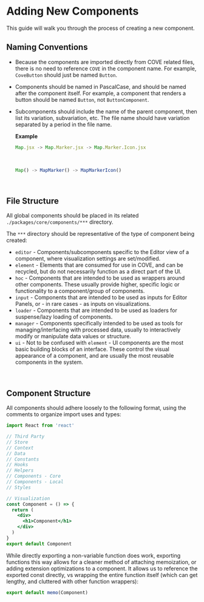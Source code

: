 
<Meta
  title="Guides/New Components"
/>

# Adding New Components

This guide will walk you through the process of creating a new component.
<br/>

## Naming Conventions
- Because the components are imported directly from COVE related files, there is no need to reference `COVE` in the component name. For example, `CoveButton` should just be named `Button`.
- Components should be named in PascalCase, and should be named after the component itself. For example, a component that renders a button should be named `Button`, not `ButtonComponent`.
- Subcomponents should include the name of the parent component, then list its variation, subvariation, etc. The file name should have variation separated by a period in the file name.

  **Example**
  ```js
  Map.jsx -> Map.Marker.jsx -> Map.Marker.Icon.jsx
  ```
  &nbsp;
  ```js
  Map() -> MapMarker() -> MapMarkerIcon()
  ```
&nbsp;
## File Structure
All global components should be placed in its related `./packages/core/components/***` directory.

The `***` directory should be representative of the type of component being created:
  - `editor` - Components/subcomponents specific to the Editor view of a component, where visualization settings are set/modified.
  - `element` - Elements that are consumed for use in COVE, and can be recycled, but do not necessarily function as a direct part of the UI.
  - `hoc` - Components that are intended to be used as wrappers around other components. These usually provide higher, specific logic or functionality to a component/group of components.
  - `input` - Components that are intended to be used as inputs for Editor Panels, or - in rare cases - as inputs on visualizations.
  - `loader` - Components that are intended to be used as loaders for suspense/lazy loading of components.
  - `manager` - Components specifically intended to be used as tools for managing/interfacing with processed data, usually to interactively modify or manipulate data values or structure.
  - `ui` - Not to be confused with `element` - UI components are the most basic building blocks of an interface. These control the visual appearance of a component, and are usually the most reusable components in the system.

&nbsp;

## Component Structure
All components should adhere loosely to the following format, using the comments to organize import uses and types:
```jsx
import React from 'react'

// Third Party
// Store
// Context
// Data
// Constants
// Hooks
// Helpers
// Components - Core
// Components - Local
// Styles

// Visualization
const Component = () => {
  return (
    <div>
      <h1>Component</h1>
    </div>
  )
}
export default Component
```

While directly exporting a non-variable function does work, exporting functions this way allows for a cleaner method of attaching memoization, or adding extension optimizations to a component. It allows us to reference the exported const directly, vs wrapping the entire function itself (which can get lengthy, and cluttered with other function wrappers):

```jsx
export default memo(Component)
```
